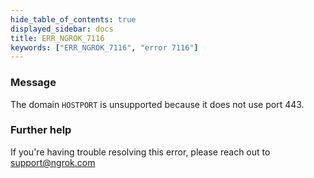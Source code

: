 ```yaml
---
hide_table_of_contents: true
displayed_sidebar: docs
title: ERR_NGROK_7116
keywords: ["ERR_NGROK_7116", "error 7116"]
---
```


### Message

The domain `HOSTPORT` is unsupported because it does not use port 443.

### Further help

If you're having trouble resolving this error, please reach out to [support@ngrok.com](mailto:support@ngrok.com?subject=Help%20with%20ERR_NGROK_7116)
